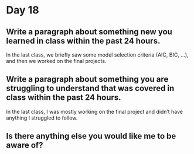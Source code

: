 
# Day 18

## Write a paragraph about something new you learned in class within the past 24 hours.

In the last class, we briefly saw some model selection criteria (AIC, BIC, ...), and then we worked on the final projects.  

## Write a paragraph about something you are struggling to understand that was covered in class within the past 24 hours.

In the last class, I was mostly working on the final project and didn't have anything I struggled to follow.

## Is there anything else you would like me to be aware of?














